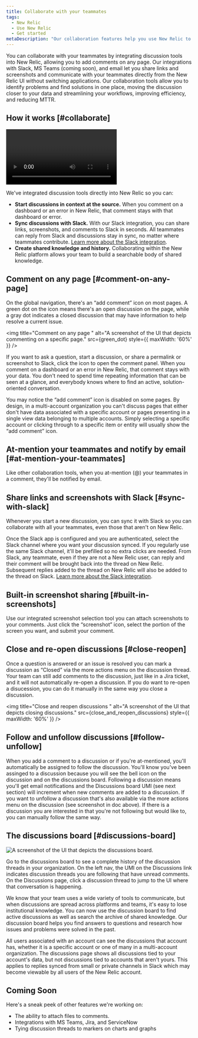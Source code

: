 ```yaml
---
title: Collaborate with your teammates
tags:
  - New Relic 
  - Use New Relic
  - Get started
metaDescription: "Our collaboration features help you use New Relic to solve problems together"
---
```





You can collaborate with your teammates by integrating discussion tools into New Relic, allowing you to add comments on any page. Our integrations with Slack, MS Teams (coming soon), and email let you share links and screenshots and communicate with your teammates directly from the New Relic UI without switching applications. Our collaboration tools allow you to identify problems and find solutions in one place, moving the discussion closer to your data and streamlining your workflows, improving efficiency, and reducing MTTR.

## How it works [#collaborate]

<Video
 type="wistia"
 id="m4b6y854wi"
/>

We've integrated discussion tools directly into New Relic so you can: 

* **Start discussions in context at the source.** When you comment on a dashboard or an error in New Relic, that comment stays with that dashboard or error.
* **Sync discussions with Slack.**  With our Slack integration, you can share links, screenshots, and comments to Slack in seconds. All teammates can reply from Slack and discussions stay in sync, no matter where teammates contribute. [Learn more about the Slack integration](/docs/new-relic-solutions/new-relic-one/ui-data/collaborate/collaboration-slack-integration).
* **Create shared knowledge and history.** Collaborating within the New Relic platform allows your team to build a searchable body of shared knowledge.
## Comment on any page [#comment-on-any-page]

On the global navigation, there's an “add comment” icon on most pages. A green dot on the icon means there's an open discussion on the page, while a gray dot indicates a closed discussion that may have information to help resolve a current issue. 

<img
  title="Comment on any page "
  alt="A screenshot of the UI that depicts commenting on a specific page."
  src={green_dot}
  style={{ maxWidth: '60%' }}
/>

If you want to ask a question, start a discussion, or share a permalink or screenshot to Slack, click the icon to open the comment panel. When you comment on a dashboard or an error in New Relic, that comment stays with your data. You don't need to spend time repeating information that can be seen at a glance, and everybody knows where to find an active, solution-oriented conversation.

You may notice the “add comment” icon is disabled on some pages. By design, in a multi-account organization you can't discuss pages that either don't have data associated with a specific account or pages presenting in a single view data belonging to multiple accounts. Simply selecting a specific account or clicking through to a specific item or entity will usually show the “add comment” icon.

## At-mention your teammates and notify by email [#at-mention-your-teammates]

Like other collaboration tools, when you at-mention (@) your teammates in a comment, they'll be notified by email. 

## Share links and screenshots with Slack [#sync-with-slack]

Whenever you start a new discussion, you can sync it with Slack so you can collaborate with all your teammates, even those that aren't on New Relic.

Once the Slack app is configured and you are authenticated, select the Slack channel where you want your discussion synced. If you regularly use the same Slack channel, it'll be prefilled so no extra clicks are needed. From Slack, any teammate, even if they are not a New Relic user, can reply and their comment will be brought back into the thread on New Relic. Subsequent replies added to the thread on New Relic will also be added to the thread on Slack. [Learn more about the Slack integration](/docs/new-relic-solutions/new-relic-one/ui-data/collaborate/collaboration-slack-integration).

## Built-in screenshot sharing [#built-in-screenshots]

Use our integrated screenshot selection tool you can attach screenshots to your comments. Just click the “screenshot” icon, select the portion of the screen you want, and submit your comment. 

## Close and re-open discussions [#close-reopen]

Once a question is answered or an issue is resolved you can mark a discussion as “Closed” via the more actions menu on the discussion thread. Your team can still add comments to the discussion, just like in a Jira ticket, and it will not automatically re-open a discussion. If you do want to re-open a disucession, you can do it manually in the same way you close a discussion.

<img
  title="Close and reopen discussions "
  alt="A screenshot of the UI that depicts closing discussions."
  src={close_and_reopen_discussions}
  style={{ maxWidth: '60%' }}
/>

## Follow and unfollow discussions [#follow-unfollow]

When you add a comment to a discussion or if you're at-mentioned, you'll automatically be assigned to follow the discussion. You'll know you've been assinged to a discussion because you will see the bell icon on the discussion and on the discussions board. Following a discussion means you'll get email notifications and the Discussions board UMI (see next section) will increment when new comments are added to a discussion. If you want to unfollow a discussion that's also available via the more actions menu on the discussion (see screenshot in doc above).  If there is a discussion you are interested in that you're not following but would like to, you can manually follow the same way. 

## The discussions board [#discussions-board]

<img
  title="Discussions board"
  alt="A screenshot of the UI that depicts the discussions board."
  src={collaboration_discussion_board_new}
/>

Go to the discussions board to see a complete history of the discussion threads in your organization. On the left nav, the UMI on the Discussions link indicates discussion threads you are following that have unread comments. On the Discussions page, click a discussion thread to jump to the UI where that conversation is happening.

We know that your team uses a wide variety of tools to communicate, but when discussions are spread across platforms and teams, it's easy to lose institutional knowledge. You can now use the discussion board to find active discussions as well as search the archive of shared knowledge. Our discussion board helps you find answers to questions and research how issues and problems were solved in the past.

All users associated with an account can see the discussions that account has, whether it is a specific account or one of many in a multi-account organization. The discussions page shows all discussions tied to your account's data, but not discussions tied to accounts that aren't yours. This applies to replies synced from small or private channels in Slack which may become viewable by all users of the New Relic account.

## Coming Soon

Here's a sneak peek of other features we're working on:
* The ability to attach files to comments.
* Integrations with MS Teams, Jira, and ServiceNow
* Tying discussion threads to markers on charts and graphs
